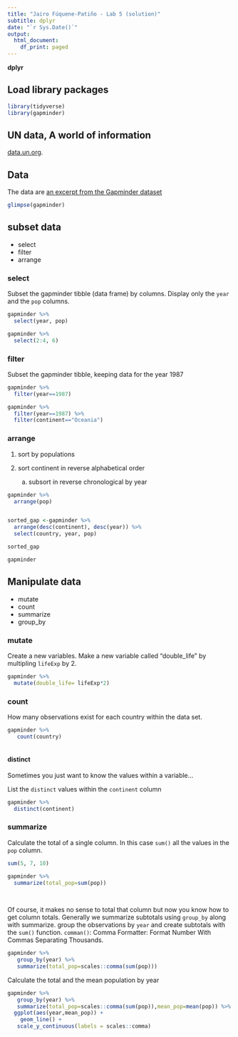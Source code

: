 ```yaml
---
title: "Jairo Fúquene-Patiño - Lab 5 (solution)"
subtitle: dplyr
date: "`r Sys.Date()`"
output:
  html_document:
    df_print: paged
---
```


**dplyr**


## Load library packages

```r
library(tidyverse)
library(gapminder)
```


## UN data,  A world of information  

[data.un.org](http://data.un.org).



## Data

The data are [an excerpt from the Gapminder dataset](https://github.com/jennybc/gapminder)

```r
glimpse(gapminder)
```


## subset data

- select
- filter
- arrange

### select

Subset the gapminder tibble (data frame) by columns.  Display only the `year` and the `pop` columns.  

```r
gapminder %>% 
  select(year, pop) 

gapminder %>% 
  select(2:4, 6)
```

### filter

Subset the gapminder tibble, keeping data for the year 1987

```r
gapminder %>% 
  filter(year==1987)

gapminder %>% 
  filter(year==1987) %>% 
  filter(continent=="Oceania")
```

### arrange

1. sort by populations
2. sort continent in reverse alphabetical order

    a. subsort in reverse chronological by year

```r
gapminder %>% 
  arrange(pop)   


sorted_gap <-gapminder %>% 
  arrange(desc(continent), desc(year)) %>% 
  select(country, year, pop)

sorted_gap

gapminder

```


## Manipulate data

- mutate
- count 
- summarize
- group_by

### mutate

Create a new variables.  Make a new variable called "double_life" by multipling `lifeExp` by 2.

```r
gapminder %>% 
  mutate(double_life= lifeExp*2)

```

### count

How many observations exist for each country within the data set.

```r
gapminder %>% 
   count(country) 
     

```

#### distinct

Sometimes you just want to know the values within a variable...

List the `distinct` values within the `continent` column

```r
gapminder %>% 
  distinct(continent)

```

### summarize

Calculate the total of a single column.  In this case `sum()` all the values in the `pop` column.

```r
sum(5, 7, 10)

gapminder %>% 
  summarize(total_pop=sum(pop))
   
   
```

Of course, it makes no sense to total that column but now you know how to get column totals.  Generally we summarize subtotals using `group_by` along with summarize. group the observations by `year` and create subtotals with the `sum()` function. `comman()`: Comma Formatter: Format Number With Commas Separating Thousands.

```r
gapminder %>% 
   group_by(year) %>% 
   summarize(total_pop=scales::comma(sum(pop))) 
```

Calculate the total and the mean population by year

```r
gapminder %>% 
   group_by(year) %>% 
   summarize(total_pop=scales::comma(sum(pop)),mean_pop=mean(pop)) %>% 
  ggplot(aes(year,mean_pop)) +
    geom_line() +
   scale_y_continuous(labels = scales::comma)
```

